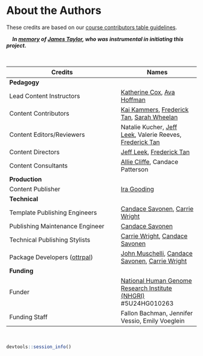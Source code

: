 # About the Authors {-#about}

These credits are based on our [course contributors table guidelines](https://github.com/jhudsl/DaSL_Course_Template_Bookdown/wiki/How-to-give-credits).

&nbsp;
&nbsp;
***In [memory](https://galaxyproject.org/jxtx/) of [James Taylor](https://genomebiology.biomedcentral.com/articles/10.1186/s13059-020-02016-0), who was instrumental in initiating this project.***

&nbsp;

|Credits|Names|
|-------|-----|
|**Pedagogy**||
| Lead Content Instructors | [Katherine Cox], [Ava Hoffman] |
| Content Contributors | [Kai Kammers], [Frederick Tan], [Sarah Wheelan] |
| Content Editors/Reviewers | Natalie Kucher, [Jeff Leek], Valerie Reeves, [Frederick Tan] |
| Content Directors | [Jeff Leek], [Frederick Tan] |
| Content Consultants | [Allie Cliffe], Candace Patterson |
|**Production**||
| Content Publisher | [Ira Gooding] |
|**Technical**||
| Template Publishing Engineers | [Candace Savonen], [Carrie Wright] |
| Publishing Maintenance Engineer | [Candace Savonen] |
| Technical Publishing Stylists | [Carrie Wright], [Candace Savonen] |
| Package Developers ([ottrpal]) | [John Muschelli], [Candace Savonen], [Carrie Wright] |
|**Funding**||
| Funder | [National Human Genome Research Institute (NHGRI)] #5U24HG010263 |
| Funding Staff | Fallon Bachman, Jennifer Vessio, Emily Voeglein |

&nbsp;

```r
devtools::session_info()
```

<!-- Links to author information -->

[Allie Cliffe]: https://www.linkedin.com/in/allie-cliffe/
[Katherine Cox]: https://publichealth.jhu.edu/faculty/4170/katherine-cox
[Ira Gooding]: https://publichealth.jhu.edu/faculty/4130/ira-gooding
[Ava Hoffman]: https://www.avahoffman.com/
[Kai Kammers]: https://www.hopkinsmedicine.org/profiles/details/kai-kammers
[ottrpal]: https://github.com/jhudsl/ottrpal
[Jeff Leek]: https://jtleek.com/
[John Muschelli]: https://johnmuschelli.com/
[National Human Genome Research Institute (NHGRI)]: https://www.genome.gov/
[Candace Savonen]: https://www.cansavvy.com/
[Frederick Tan]: https://carnegiescience.edu/frederick-tan
[Sarah Wheelan]: https://publichealth.jhu.edu/faculty/1902/sarah-wheelan
[Carrie Wright]: https://carriewright11.github.io/

